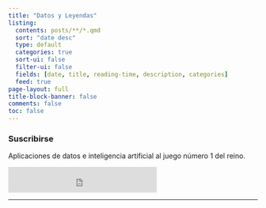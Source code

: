```yaml
---
title: "Datos y Leyendas"
listing:
  contents: posts/**/*.qmd
  sort: "date desc"
  type: default
  categories: true
  sort-ui: false
  filter-ui: false
  fields: [date, title, reading-time, description, categories]
  feed: true
page-layout: full
title-block-banner: false
comments: false
toc: false
---
```


### Suscribirse 
Aplicaciones de datos e inteligencia artificial al juego número 1 del reino.

<iframe src="https://embeds.beehiiv.com/62b4864e-8eb4-4956-afc7-94a2507d9db2?slim=true" data-test-id="beehiiv-embed" height="52" frameborder="0" scrolling="no" style="margin: 0; border-radius: 0px !important; background-color: transparent;"></iframe>
<br>
<hr>